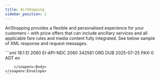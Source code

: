 ```yaml
---
title: AirShopping
sidebar_position: 2
---
```

AirShopping provides a flexible and personalised experience for your customers – with price offers that can include ancillary services and all applicable fare rules and media content fully integrated. See below sample of XML response and request messages.

<Tabs>
  <TabItem value="capabilities" label="Capabilities" default>

  </TabItem>
  <TabItem value="request" label="Request">
    ```xml
    <soapenv:Envelope xmlns:soapenv="http://schemas.xmlsoap.org/soap/envelope/">
        <soapenv:Header/>
        <soapenv:Body>
            <AirShoppingRQ xmlns="http://www.iata.org/IATA/2015/00/2018.1/AirShoppingRQ">
        <PayloadAttributes>
            <Version>18.1</Version>
        </PayloadAttributes>
        <PointOfSale>
            <Country>
                <CountryCode>EI</CountryCode>
            </Country>
        </PointOfSale>
        <Party>
            <Participant>
                <Aggregator>
                    <AggregatorID>2060</AggregatorID>
                </Aggregator>
            </Participant>
            <Recipient>
                <EnabledSystem>
                    <SystemID>EI-API-NDC</SystemID>
                </EnabledSystem>
            </Recipient>
            <Sender>
                <TravelAgency>
                    <AgencyID>2060</AgencyID>
                    <TravelAgent>
                        <TravelAgentID>342561</TravelAgentID>
                    </TravelAgent>
                </TravelAgency>
            </Sender>
        </Party>
        <Request>
            <FlightRequest>
                <OriginDestRequest>
                    <DestArrivalRequest>
                        <IATA_LocationCode>ORD</IATA_LocationCode>
                    </DestArrivalRequest>
                    <OriginDepRequest>
                        <IATA_LocationCode>DUB</IATA_LocationCode>
                        <Date>2025-07-25</Date>
                    </OriginDepRequest>
                </OriginDestRequest>
            </FlightRequest>
            <Paxs>
                <Pax>
                    <PaxID>PAX-0</PaxID>
                    <PTC>ADT</PTC>
                </Pax>
            </Paxs>
            <ResponseParameters>
                <LangUsage>
                    <LangCode>en</LangCode>
                </LangUsage>
            </ResponseParameters>
        </Request>
    </AirShoppingRQ>

        </soapenv:Body>
    </soapenv:Envelope>
    ```
  </TabItem>
  <TabItem value="response" label="Response">

  </TabItem>
</Tabs>
